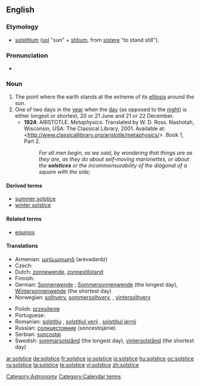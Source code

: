 {{wikipedia}}
==English==

===Etymology===
* {{etyl|la}} [[solstitium]] ([[sol]] "sun" + [[stitium]], from [[sistere]] "to stand still").

===Pronunciation===
* {{IPA|/'sɒl.stɪs/}}

===Noun===
{{en-noun}}

# The point where the earth stands at the extreme of its [[ellipsis]] around the sun.
# One of two days in the [[year]] when the [[day]] (as opposed to the [[night]]) is either longest or shortest, 20 or 21 June and 21 or 22 December.
#* '''1924''': ARISTOTLE.  ''Metaphysics''.  Translated by W. D. Ross.  Nashotah, Wisconsin, USA: The Classical Library, 2001.  Available at: <http://www.classicallibrary.org/aristotle/metaphysics/>.  Book 1, Part 2.
#*: ''For all men begin, as we said, by wondering that things are as they are, as they do about self‐moving marionettes, or about the '''solstices''' or the incommensurability of the diagonal of a square with the side;''

====Derived terms====
* [[summer solstice]]
* [[winter solstice]]

====Related terms====
* [[equinox]]

====Translations====
{{trans-top|point where the earth stands at the extreme of its ellipsis around the sun}}
* Armenian: [[արևադարձ]] (arevadardz)
* Czech: {{t-|cs|slunovrat|m}}
* Dutch: [[zonnewende]], [[zonnestilstand]]
* Finnish: {{t-|fi|päivänseisaus}}
* German: [[Sonnenwende]] {{f}}; [[Sommersonnenwende]] {{f}} (the longest day), [[Wintersonnenwende]] {{f}} (the shortest day)
* Norwegian: [[solhverv]], [[sommersolhverv]], , [[vintersolhverv]]
{{trans-mid}}
* Polish: [[przesilenie]] {{n}}
* Portuguese: {{t-|pt|solstício|m}}
* Romanian: [[solstiţiu]] {{n}}, [[solstiţiul verii]] {{n}}, [[solstiţiul iernii]] {{n}}
* Russian: [[солнцестояние]] (soncestojánie) {{n}}
* Serbian: [[suncostaj]] {{m}}
* Swedish: [[sommarsolstånd]] (the longest day), [[vintersolstånd]] (the shortest day)
{{trans-bottom}}

[[Category:Astronomy]]
[[Category:Calendar terms]]

[[ar:solstice]]
[[de:solstice]]
[[fr:solstice]]
[[io:solstice]]
[[is:solstice]]
[[hu:solstice]]
[[oc:solstice]]
[[ru:solstice]]
[[ta:solstice]]
[[te:solstice]]
[[vi:solstice]]
[[zh:solstice]]